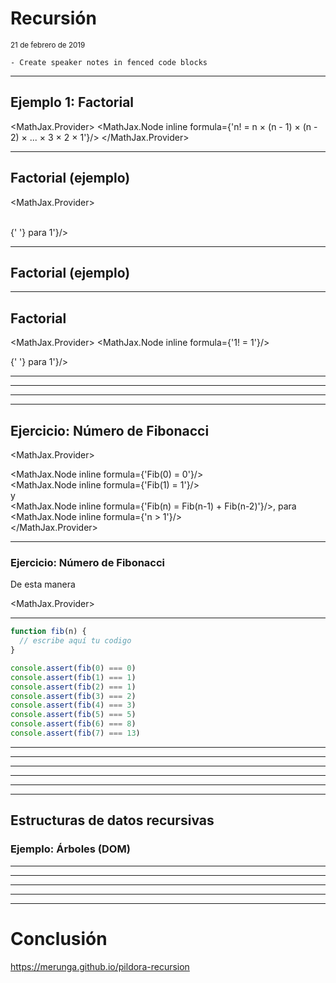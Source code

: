 


<Head>
  <title>Recursión</title>
</Head>


# Recursión

<small>21 de febrero de 2019</small>

```notes
- Create speaker notes in fenced code blocks
```

---


## Ejemplo 1: Factorial

<MathJax.Provider>
  <MathJax.Node inline formula={'n! = n × (n - 1) × (n - 2) × ... × 3 × 2 × 1'}/>
</MathJax.Provider>

---


## Factorial (ejemplo)

<MathJax.Provider>
  <div><MathJax.Node inline formula={'5! = 5 × 4 × 3 × 2 × 1 = 120'}/></div>
  <Appear>
    <div><MathJax.Node inline formula={'5! = 5 × (4 × 3 × 2 × 1)'}/></div>
    <div><MathJax.Node inline formula={'5! = 5 × 4!'}/></div>
    <div><MathJax.Node inline formula={'5! = 5 × (4 × 3!)'}/></div>
    <div><MathJax.Node inline formula={'5! = 5 × (4 × (3 × 2!))'}/></div>
    <div><MathJax.Node inline formula={'5! = 5 × (4 × (3 × (2 × 1!)))'}/></div>
    <div><MathJax.Node inline formula={'5! = 5 × (4 × (3 × (2 × 1)))'}/></div>
    <div><MathJax.Node inline formula={'5! = 5 × 4 × 3 × 2 × 1 = 120'}/></div>
    <br/>
    <MathJax.Node inline formula={'1! = 1'}/>
    <div>
      <MathJax.Node inline formula={'n! = n * (n-1)!'}/>{'   '}
      para <MathJax.Node inline formula={'n > 1'}/>
    </div>
  </Appear>
</MathJax.Provider>

---

## Factorial (ejemplo)



---


## Factorial

<MathJax.Provider>
  <MathJax.Node inline formula={'1! = 1'}/>
  <div>
    <MathJax.Node inline formula={'n! = n * (n-1)!'}/>{'   '}
    para <MathJax.Node inline formula={'n > 1'}/>
  </div>
</MathJax.Provider>

---



---



---



---

## Ejercicio: Número de Fibonacci

<MathJax.Provider>
  <Appear>
    <div>
      <div><MathJax.Node inline formula={'Fib(0) = 0'}/></div>
      <div><MathJax.Node inline formula={'Fib(1) = 1'}/></div>
      y
      <div>
        <MathJax.Node inline formula={'Fib(n) = Fib(n-1) + Fib(n-2)'}/>,
        para <MathJax.Node inline formula={'n > 1'}/>
      </div>
    </div>
  </Appear>
</MathJax.Provider>

---

### Ejercicio: Número de Fibonacci

De esta manera

<MathJax.Provider>
  <div><MathJax.Node inline formula={'Fib(0) = 0'}/></div>
  <div><MathJax.Node inline formula={'Fib(1) = 1'}/></div>
  <div><MathJax.Node inline formula={'Fib(2) = 1'}/></div>
  <div><MathJax.Node inline formula={'Fib(3) = 2'}/></div>
  <div><MathJax.Node inline formula={'Fib(4) = 3'}/></div>
  <div><MathJax.Node inline formula={'Fib(5) = 5'}/></div>
  <div><MathJax.Node inline formula={'Fib(6) = 8'}/></div>
  <div><MathJax.Node inline formula={'Fib(7) = 13'}/></div>
</MathJax.Provider>

---


```javascript Ejercicio: Número de Fibonacci
function fib(n) {
  // escribe aquí tu codigo
}

console.assert(fib(0) === 0)
console.assert(fib(1) === 1)
console.assert(fib(2) === 1)
console.assert(fib(3) === 2)
console.assert(fib(4) === 3)
console.assert(fib(5) === 5)
console.assert(fib(6) === 8)
console.assert(fib(7) === 13)
```

---



---



---



---



---



---

## Estructuras de datos recursivas

<Appear>
  <h3>Ejemplo: Árboles (DOM)</h3>
</Appear>

---



<WalkTheDomDom />

<WalkTheDomDomCode />

---



---



<WalkTheDomIFrame />

<WalkTheDomCodeHighlight />

---



---

# Conclusión

<https://merunga.github.io/pildora-recursion>
